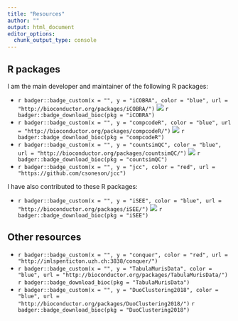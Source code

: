 ```yaml
---
title: "Resources"
author: ""
output: html_document
editor_options: 
  chunk_output_type: console
---
```


## R packages

I am the main developer and maintainer of the following R packages:

- `r badger::badge_custom(x = "", y = "iCOBRA", color = "blue", url = "http://bioconductor.org/packages/iCOBRA/")` <img src="https://bioconductor.org/shields/years-in-bioc/iCOBRA.svg"> `r badger::badge_download_bioc(pkg = "iCOBRA")`
- `r badger::badge_custom(x = "", y = "compcodeR", color = "blue", url = "http://bioconductor.org/packages/compcodeR/")` <img src="https://bioconductor.org/shields/years-in-bioc/compcodeR.svg"> `r badger::badge_download_bioc(pkg = "compcodeR")`
- `r badger::badge_custom(x = "", y = "countsimQC", color = "blue", url = "http://bioconductor.org/packages/countsimQC/")` <img src="https://bioconductor.org/shields/years-in-bioc/countsimQC.svg"> `r badger::badge_download_bioc(pkg = "countsimQC")`
- `r badger::badge_custom(x = "", y = "jcc", color = "red", url = "https://github.com/csoneson/jcc")`

I have also contributed to these R packages:

- `r badger::badge_custom(x = "", y = "iSEE", color = "blue", url = "http://bioconductor.org/packages/iSEE/")` <img src="https://bioconductor.org/shields/years-in-bioc/iSEE.svg"> `r badger::badge_download_bioc(pkg = "iSEE")`

## Other resources

- `r badger::badge_custom(x = "", y = "conquer", color = "red", url = "http://imlspenticton.uzh.ch:3838/conquer/")`
- `r badger::badge_custom(x = "", y = "TabulaMurisData", color = "blue", url = "http://bioconductor.org/packages/TabulaMurisData/")` `r badger::badge_download_bioc(pkg = "TabulaMurisData")`
- `r badger::badge_custom(x = "", y = "DuoClustering2018", color = "blue", url = "http://bioconductor.org/packages/DuoClustering2018/")` `r badger::badge_download_bioc(pkg = "DuoClustering2018")`
